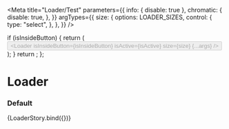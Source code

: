 

<Meta
  title="Loader/Test"
  parameters={{
    info: { disable: true },
    chromatic: {
      disable: true,
    },
  }}
  argTypes={{
    size: {
      options: LOADER_SIZES,
      control: {
        type: "select",
      },
    },
  }}
/>

  if (isInsideButton) {
    return (
      <Button buttonType="primary" disabled={!isActive}>
        <Loader
          isInsideButton={isInsideButton}
          isActive={isActive}
          size={size}
          {...args}
        />
      </Button>
    );
  }
  return <Loader size={size} />;
};

# Loader

### Default

<Preview>
  <Story
    name="default"
    args={{
      isInsideButton: false,
      size: Loader.defaultProps.size,
      isActive: Loader.defaultProps.isActive,
    }}
  >
    {LoaderStory.bind({})}
  </Story>
</Preview>
